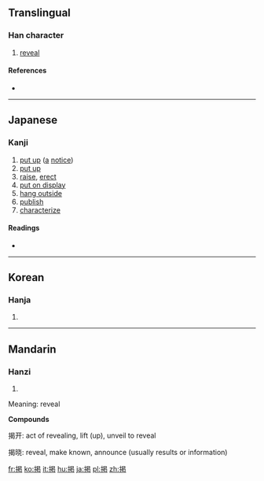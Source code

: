 {{also|揭}}
==Translingual==
{{rfc}}

===Han character===
{{Han char|rn=64|rad=手|as=09|sn=12|four=|canj=手日心心 (QAPP), X手日心心 (XQAPP)}}

# [[reveal]]

====References====
* {{Han ref|kx=0440.181|dkj=12311|dj=0795.040|hdz=31897.031|uh=63B2|ud=25522}}

----

==Japanese==


===Kanji===
{{ja-kanji|grade=c|rs=手09}}

# [[put up]] ([[a]] [[notice]])
# [[put up]]
# [[raise]], [[erect]]
# [[put on display]]
# [[hang outside]]
# [[publish]]
# [[characterize]]

====Readings====
* {{ja-readings|on=[[けい]] (kei), [[けつ]] (ketsu)|kun=[[かかげる]] (kakageru)}}

----

==Korean==

===Hanja===
{{ko-hanja|hangeul=[[게]], [[갈]]|eumhun=|rv=ge, gal|mr=ke, kal|y=key, kal}}

# {{defn|lang=ko|sort=手09}}

----

==Mandarin==

===Hanzi===
{{cmn-hanzi|pin=[[jiē]] ([[jie1]]), [[qì]] ([[qi4]])|wg=chieh<sup>1</sup>, ch'i<sup>4</sup>}}

# {{defn|lang=cmn|sort=手09}}

Meaning: reveal

'''Compounds'''

揭开: act of revealing, lift (up), unveil to reveal

揭晓: reveal, make known, announce (usually results or information)

[[fr:掲]]
[[ko:掲]]
[[it:掲]]
[[hu:掲]]
[[ja:掲]]
[[pl:掲]]
[[zh:掲]]